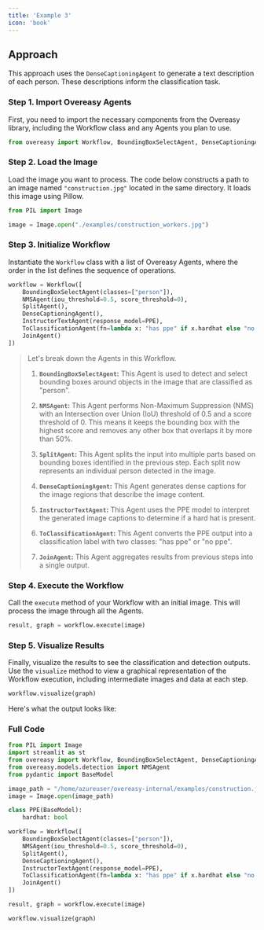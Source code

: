 ```yaml
---
title: 'Example 3'
icon: 'book'
---
```


## Approach

This approach uses the `DenseCaptioningAgent` to generate a text description of each person. These descriptions inform the classification task.

### **Step 1. Import Overeasy Agents**

First, you need to import the necessary components from the Overeasy library, including the Workflow class and any Agents you plan to use. 

```python workflow.py
from overeasy import Workflow, BoundingBoxSelectAgent, DenseCaptioningAgent, SplitAgent, InstructorTextAgent, JoinAgent, ToClassificationAgent
```

### **Step 2. Load the Image**

Load the image you want to process. The code below constructs a path to an image named `"construction.jpg"` located in the same directory. It loads this image using Pillow.

```python workflow.py
from PIL import Image

image = Image.open("./examples/construction_workers.jpg")
```

### **Step 3. Initialize Workflow**

Instantiate the `Workflow` class with a list of Overeasy Agents, where the order in the list defines the sequence of operations.

```python example.py
workflow = Workflow([
    BoundingBoxSelectAgent(classes=["person"]),
    NMSAgent(iou_threshold=0.5, score_threshold=0),
    SplitAgent(),
    DenseCaptioningAgent(),
    InstructorTextAgent(response_model=PPE),
    ToClassificationAgent(fn=lambda x: "has ppe" if x.hardhat else "no ppe"),
    JoinAgent()
])
```

> Let's break down the Agents in this Workflow.
> 
> 1. **`BoundingBoxSelectAgent`:** This Agent is used to detect and select bounding boxes around objects in the image that are classified as "person".
> 
> 2. **`NMSAgent`:** This Agent performs Non-Maximum Suppression (NMS) with an Intersection over Union (IoU) threshold of 0.5 and a score threshold of 0. This means it keeps the bounding box with the highest score and removes any other box that overlaps it by more than 50%.
> 
> 3. **`SplitAgent`:** This Agent splits the input into multiple parts based on bounding boxes identified in the previous step. Each split now represents an individual person detected in the image.
> 
> 4. **`DenseCaptioningAgent`:** This Agent generates dense captions for the image regions that describe the image content.
> 
> 5. **`InstructorTextAgent`:** This Agent uses the PPE model to interpret the generated image captions to determine if a hard hat is present. 
> 
> 6. **`ToClassificationAgent`:** This Agent converts the PPE output into a classification label with two classes: "has ppe" or "no ppe".
> 
> 6. **`JoinAgent`:** This Agent aggregates results from previous steps into a single output.

### **Step 4. Execute the Workflow**

Call the `execute` method of your Workflow with an initial image. This will process the image through all the Agents.

```python workflow.py
result, graph = workflow.execute(image)
```

### **Step 5. Visualize Results**

Finally, visualize the results to see the classification and detection outputs. Use the `visualize` method to view a graphical representation of the Workflow execution, including intermediate images and data at each step.

```python workflow.py
workflow.visualize(graph)
```

Here's what the output looks like:

### Full Code

```python workflow.py
from PIL import Image
import streamlit as st
from overeasy import Workflow, BoundingBoxSelectAgent, DenseCaptioningAgent, SplitAgent, InstructorTextAgent, JoinAgent, ToClassificationAgent
from overeasy.models.detection import NMSAgent
from pydantic import BaseModel

image_path = "/home/azureuser/overeasy-internal/examples/construction.jpg"
image = Image.open(image_path)

class PPE(BaseModel):
    hardhat: bool

workflow = Workflow([
    BoundingBoxSelectAgent(classes=["person"]),
    NMSAgent(iou_threshold=0.5, score_threshold=0),
    SplitAgent(),
    DenseCaptioningAgent(),
    InstructorTextAgent(response_model=PPE),
    ToClassificationAgent(fn=lambda x: "has ppe" if x.hardhat else "no ppe"),
    JoinAgent()
])

result, graph = workflow.execute(image)

workflow.visualize(graph)
```